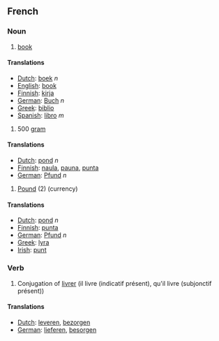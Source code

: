 ==French==

===Noun===

#[[book]]

====Translations====
*[[Dutch]]: [[boek]] ''n''
*[[English]]: [[book]]
*[[Finnish]]: [[kirja]]
*[[German]]: [[Buch]] ''n''
*[[Greek]]: [[biblio]]
*[[Spanish]]: [[libro]] ''m''

#500 [[gram]]

====Translations====
*[[Dutch]]: [[pond]] ''n''
*[[Finnish]]: [[naula]], [[pauna]], [[punta]]
*[[German]]: [[Pfund]] ''n''

#[[Pound]] (2) (currency)

====Translations====
*[[Dutch]]: [[pond]] ''n''
*[[Finnish]]: [[punta]]
*[[German]]: [[Pfund]] ''n''
*[[Greek]]: [[lyra]]
*[[Irish]]: [[punt]]

===Verb===

# Conjugation of [[livrer]] (il livre (indicatif présent), qu'il livre (subjonctif présent))

====Translations====
*[[Dutch]]: [[leveren]], [[bezorgen]]
*[[German]]: [[lieferen]], [[besorgen]]